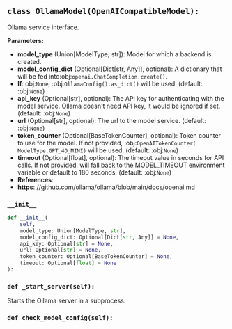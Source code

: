 <a id="camel.models.ollama_model"></a>

<a id="camel.models.ollama_model.OllamaModel"></a>

## `class OllamaModel(OpenAICompatibleModel):`

Ollama service interface.

**Parameters:**

- **model_type** (Union[ModelType, str]): Model for which a backend is created.
- **model_config_dict** (Optional[Dict[str, Any]], optional): A dictionary that will be fed into:obj:`openai.ChatCompletion.create()`.
- **If**: obj:`None`, :obj:`OllamaConfig().as_dict()` will be used. (default: :obj:`None`)
- **api_key** (Optional[str], optional): The API key for authenticating with the model service. Ollama doesn't need API key, it would be ignored if set. (default: :obj:`None`)
- **url** (Optional[str], optional): The url to the model service. (default: :obj:`None`)
- **token_counter** (Optional[BaseTokenCounter], optional): Token counter to use for the model. If not provided, :obj:`OpenAITokenCounter( ModelType.GPT_4O_MINI)` will be used. (default: :obj:`None`)
- **timeout** (Optional[float], optional): The timeout value in seconds for API calls. If not provided, will fall back to the MODEL_TIMEOUT environment variable or default to 180 seconds. (default: :obj:`None`)
- **References**: 
- **https**: //github.com/ollama/ollama/blob/main/docs/openai.md

<a id="camel.models.ollama_model.OllamaModel.__init__"></a>

### `__init__`

```python
def __init__(
    self,
    model_type: Union[ModelType, str],
    model_config_dict: Optional[Dict[str, Any]] = None,
    api_key: Optional[str] = None,
    url: Optional[str] = None,
    token_counter: Optional[BaseTokenCounter] = None,
    timeout: Optional[float] = None
):
```

<a id="camel.models.ollama_model.OllamaModel._start_server"></a>

### `def _start_server(self):`

Starts the Ollama server in a subprocess.

<a id="camel.models.ollama_model.OllamaModel.check_model_config"></a>

### `def check_model_config(self):`
